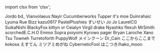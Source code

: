 ﻿import clsx from 'clsx';


<!-- Reminder that not only HTML chars have to be escaped, MDX chars also need to be (such as a space followed by an underscore). -->
<Patronelt k="10" ias="1" sp="1" >Jordo</Patronelt> <Patronelt k="5" ias="1" sp="1" >bd&#0095;</Patronelt> <Patronelt k="3" ias="1" sp="1" >Vianvolaeus</Patronelt> <Patronelt k="3" ias="1" sp="1" >Nayir</Patronelt> <Patronelt k="3" ias="1" sp="1" >Cucumberworks</Patronelt> 
<Patronelt k="3" ias="1" sp="1" >Tupper </Patronelt> <Patronelt k="2" ias="1" sp="1" >it&#0039;s moe</Patronelt> <Patronelt k="2" ias="1" sp="1" >Duinrahaic</Patronelt> <Patronelt k="2" ias="1" sp="1" >Lyuma</Patronelt> <Patronelt k="2" ias="1" sp="1" >Rue</Patronelt> 
<Patronelt k="2" ias="1" sp="1" >Bizz </Patronelt> <Patronelt k="2" ias="1" sp="1" >kazu0617</Patronelt> <Patronelt k="2" ias="1" sp="1" >PastelPlushies</Patronelt> <Patronelt k="2" ias="1" sp="1" >すいせい</Patronelt> <Patronelt k="2" ias="1" sp="1" >Jo Jo</Patronelt> 
<Patronelt k="2" ias="1" sp="1" >LaurelCG</Patronelt> <Patronelt k="2" ias="1" sp="1" >SuikaNishi </Patronelt> <Patronelt k="2" ias="1" sp="1" >BlackyFox</Patronelt> <Patronelt k="2" ias="1" sp="0" >kittyn vr</Patronelt> <Patronelt k="2" ias="1" sp="0" >Ceialyn</Patronelt> 
<Patronelt k="2" ias="1" sp="0" >Virgil drake</Patronelt> <Patronelt k="2" ias="1" sp="0" >Nyashks</Patronelt> <Patronelt k="2" ias="1" sp="0" >flexuh </Patronelt> <Patronelt k="2" ias="1" sp="0" >MrSmith</Patronelt> <Patronelt k="2" ias="1" sp="0" >scorchedE&#0046;C&#0046;H&#0046;O</Patronelt> 
<Patronelt k="2" ias="1" sp="0" >Emmα</Patronelt> <Patronelt k="2" ias="1" sp="0" >Sopra</Patronelt> <Patronelt k="2" ias="1" sp="0" >poiyomi</Patronelt> <Patronelt k="2" ias="1" sp="0" >Kyrowo</Patronelt> <Patronelt k="2" ias="1" sp="0" >pager</Patronelt> 
<Patronelt k="2" ias="1" sp="0" >Bryan Laroche</Patronelt> <Patronelt k="2" ias="1" sp="0" >Xano</Patronelt> <Patronelt k="2" ias="1" sp="0" >Tsu</Patronelt> <Patronelt k="0" ias="1" sp="1" >Towneh</Patronelt> <Patronelt k="0" ias="1" sp="1" >Turretoforth </Patronelt> 
<Patronelt k="0" ias="0" sp="1" >PuppyWolf</Patronelt> <Patronelt k="0" ias="0" sp="1" >メインクーン</Patronelt> <Patronelt k="0" ias="1" sp="1" >Dr&#0095;Cain</Patronelt> <Patronelt k="0" ias="1" sp="1" >ここからここまで</Patronelt> <Patronelt k="0" ias="0" sp="1" >kokosa </Patronelt> 
<Patronelt k="0" ias="1" sp="1" >えすてん</Patronelt> <Patronelt k="0" ias="0" sp="1" >ミツアミめがね</Patronelt> <Patronelt k="0" ias="1" sp="1" >CyberneticFool</Patronelt> <Patronelt k="0" ias="1" sp="1" >はこつき&#0047;hako&#0095;moon</Patronelt> 